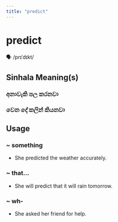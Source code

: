 ```yaml
---
title: "predict"
---
```


# predict

🗣️ /prɪˈdɪkt/

## Sinhala Meaning(s)

### අනාවැකි පල කරනවා
### වෙන දේ කලින් කියනවා

## Usage

### ~ something

- She predicted the weather accurately.


### ~ that...

- She will predict that it will rain tomorrow.


### ~ wh-

- She asked her friend for help.

